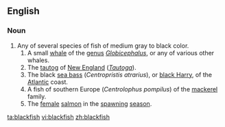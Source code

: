 ==English==
{{wikipedia}}
===Noun===
{{en-noun|es|pl2=blackfish}}

# Any of several species of fish of medium gray to black color.
## A small [[whale]] of the [[genus]] ''[[Globicephalus]]'', or any of various other whales.
## The [[tautog]] of [[New England]] (''[[Tautoga]]'').
## The black [[sea bass]] (''Centropristis atrarius''), or [[black Harry]], of the [[Atlantic]] coast.
## A fish of southern Europe (''Centrolophus pompilus'') of the [[mackerel]] family.
## The [[female]] [[salmon]] in the [[spawn]]ing [[season]].

{{Webster 1913}}

[[ta:blackfish]]
[[vi:blackfish]]
[[zh:blackfish]]